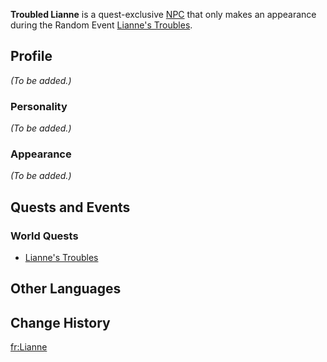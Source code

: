 {{Meta
<!-- Remove this template after adding the missing info -->
|missing_NPC_profile  = yes
}}
{{Character Infobox
|image            = NPC Troubled Lianne.png
|region           = Mondstadt
|type             = Quest NPC
}}
'''Troubled Lianne''' is a quest-exclusive [[NPC]] that only makes an appearance during the Random Event [[Lianne's Troubles]].

==Profile==
<!-- detailed story/lore information goes here -->
''(To be added.)''

===Personality===
''(To be added.)''

===Appearance===
''(To be added.)''

==Quests and Events==
===World Quests===
* [[Lianne's Troubles]]

==Other Languages==
{{Other Languages|default_hidden = 1
|en      = Troubled Lianne
|zhs     = 苦恼的莉安
|zhs_rm  = Kǔnǎo de Lì'ān
|zht     = 苦惱的莉安
|zht_rm  = Kǔnǎo de Lì'ān
|ja      = 悩むリリアン
|ja_rm   = Nayamu Ririan
|ko      = {{tt|고뇌|苦惱}}하는 릴리안
|ko_rm   = Gonoehaneun Rillian
|es      = La Consternada Lianne
|fr      = Lianne
|ru      = Грустная Лианна
|th      = Lianne ผู้มากด้วยปัญหา
|th_rm   = Lianne Phu Makduai Panha
|vi      = Lianne Đau Khổ
|de      = Beunruhigte Lianne
|id      = Troubled Lianne
|pt      = Lianne Estressada
}}

==Change History==
{{Change History|1.0}}

[[fr:Lianne]]